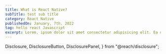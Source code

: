 ```yaml
---
title: What is React Native?
subTitle: test sub title
category: React Native
publishedOn: January, 7th. 2022
tag: hello react Javascript
excerpt: Lorem, ipsum dolor sit amet consectetur adipisicing elit. Ea deserunt ab maiores eligendi nemo, ipsa, pariatur
---
```



  Disclosure,
  DisclosureButton,
  DisclosurePanel,
} from "@reach/disclosure";

<Meta title="React Navigation Tutorial - PressBlog" />

<Title
  title={"What is React Native?"}
  subTitle={"test sub title"}
  date={"January, 7th. 2022"}
/>

React Navigation is one of the best things that happened to [**React Native**](https://reactnative.org)

## Benefits of using React Navigation

1. It is cool to use
2. It is simple to learn
3. It has an extensive community
4. And more and more

<Disclosure>
  <DisclosureButton as="div">
    React Navigation won't be here forever. Click to find why
  </DisclosureButton>
  <DisclosurePanel>
    Nothing lasts forever, yeah! That's all I got to say
  </DisclosurePanel>
</Disclosure>
